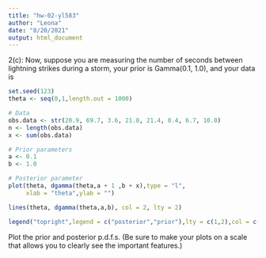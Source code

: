 ```yaml
---
title: "hw-02-yl583"
author: "Leona"
date: "8/20/2021"
output: html_document
---
```


2(c):
Now, suppose you are measuring the number of seconds between lightning strikes during a storm, your prior is Gamma(0.1, 1.0), and your data is 

```r
set.seed(123)
theta <- seq(0,1,length.out = 1000)

# Data
obs.data <- str(20.9, 69.7, 3.6, 21.8, 21.4, 0.4, 6.7, 10.0)
n <- length(obs.data)
x <- sum(obs.data)

# Prior parameters
a <- 0.1
b <- 1.0 

# Posterior parameter 
plot(theta, dgamma(theta,a + 1 ,b + x),type = "l",
     xlab = "theta",ylab = "")

lines(theta, dgamma(theta,a,b), col = 2, lty = 2)

legend("topright",legend = c("posterior","prior"),lty = c(1,2),col = c(1,2))


```

Plot the prior and posterior p.d.f.s. (Be sure to make your plots on a scale that allows you to clearly see the important features.)